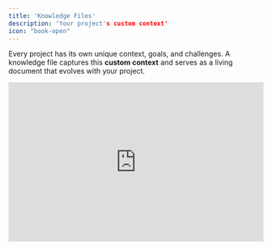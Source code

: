 ```yaml
---
title: 'Knowledge Files'
description: 'Your project's custom context'
icon: "book-open"
---
```


Every project has its own unique context, goals, and challenges. A knowledge file captures this **custom context** and serves as a living document that evolves with your project.&#x20;

<iframe width="100%" height="315" src="https://www.youtube.com/embed/XsRerF2pEUE" title="YouTube video player" frameborder="0" allow="accelerometer; autoplay; clipboard-write; encrypted-media; gyroscope; picture-in-picture" allowfullscreen />

### **What to Include in Your Knowledge File**

A comprehensive knowledge file covers all essential aspects of your project. Here’s a breakdown of what to include:

* **Project Overview:** A brief description of the project, its goals, and objectives.

* **User Personas:** Detailed descriptions of your target users and their needs.

* **Feature Specifications:** User stories, acceptance criteria, and detailed descriptions of each feature.

* **Design Assets:** Links to design files, color palettes, typography, and other visual elements.

* **API Documentation:** Detailed API endpoints, request/response examples, and authentication methods.

* **Database Schema:** ER diagrams, table structures, and relationships.

* **Environment Setup:** Instructions for setting up the development environment, including dependencies and configurations.

* **Testing Guidelines:** Types of tests, testing frameworks, and coverage requirements.

* **Deployment Instructions:** Steps for deploying the application to different environments (development, staging, production).

* **Version Control Practices:** Define your branching strategy, commit message conventions, and code review guidelines.

* **Security Practices:** Guidelines for secure coding, data protection, and handling sensitive information.

* **Compliance Requirements:** Any legal or regulatory requirements your project must adhere to.

### **Best Practices for Maintaining Knowledge Files**

* **Start Early:** Use tools like Lovable’s experimental chat mode to generate a knowledge file at the beginning of your project.

* **Keep It Dynamic:** Automate updates to ensure your knowledge file stays in sync with your codebase and documentation.

* **Define Roles Clearly:** Assign ownership to different sections to ensure accountability and avoid outdated information.